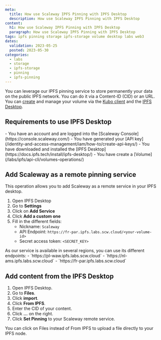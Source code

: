 ```yaml
---
meta:
  title: How use Scaleway IPFS Pinning with IPFS Desktop
  description: How use Scaleway IPFS Pinning with IPFS Desktop
content:
  h1: How use Scaleway IPFS Pinning with IPFS Desktop
  paragraph: How use Scaleway IPFS Pinning with IPFS Desktop
tags: ipfs pinning storage ipfs-storage volume desktop labs web3
dates:
  validation: 2023-05-25
  posted: 2023-05-30
categories:
  - labs
  - storage
  - ipfs-storage
  - pinning
  - ipfs-pinning
---
```


You can leverage our IPFS pinning service to store permanently your data on the public IPFS network. You can do it via a Content-ID (CID) or an URL. You can [create](/labs/ipfs/api-cli/volumes-operations) and manage your volume  via the [Kubo client](https://docs.ipfs.tech/install/command-line/) and the [IPFS Desktop](https://docs.ipfs.tech/install/ipfs-desktop/).

## Requirements to use IPFS Desktop

<Macro id="iam-requirements" />

<Message type="requirement">
    - You have an account and are logged into the [Scaleway Console](https://console.scaleway.com/)
    - You have generated your [API key](/identity-and-access-management/iam/how-to/create-api-keys/)
    - You have downloaded and installed the [IPFS Desktop](https://docs.ipfs.tech/install/ipfs-desktop/)
    - You have create a [Volume](/labs/ipfs/api-cli/volumes-operations/)
</Message>

## Add Scaleway as a remote pinning service

This operation allows you to add Scaleway as a remote service in your IPFS desktop.

1. Open IPFS Desktop
2. Go to **Settings**
3. Click on **Add Service**
4. Click **Add a custom one**
5. Fill in the different fields:
    - Nickname: `Scaleway`
    - API Endpoint: `https://fr-par.ipfs.labs.scw.cloud/<your-volume-id>`
    - Secret access token: `<SECRET_KEY>`

<Message type="note">
    As our service is available in several regions, you can use its different endpoints:
    - `https://pl-waw.ipfs.labs.scw.cloud`
    - `https://nl-ams.ipfs.labs.scw.cloud`
    - `https://fr-par.ipfs.labs.scw.cloud`
</Message>


<Lightbox src="add-service-ipfs-desktop.webp" alt="" />
<Lightbox src="add-service-ipfs-desktop-zoom.webp" alt="" />


## Add content from the IPFS Desktop

1. Open IPFS Desktop.
2. Go to **Files**.
3. Click **import**.
4. Click **From IPFS**.
5. Enter the CID of your content.
6. Click **...** on the right.
7. Click **Set Pinning** to your Scaleway remote service.

<Lightbox src="set-pinning-service.webp" alt="" />

<Message type="note">
    You can click on Files instead of From IPFS to upload a file directly to your IPFS node.
</Message>





